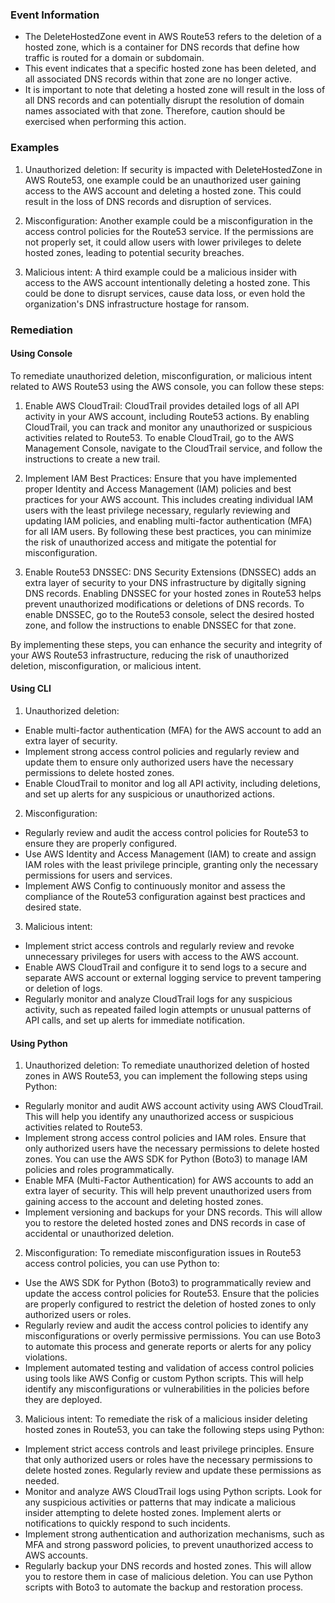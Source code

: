 
### Event Information

- The DeleteHostedZone event in AWS Route53 refers to the deletion of a hosted zone, which is a container for DNS records that define how traffic is routed for a domain or subdomain.
- This event indicates that a specific hosted zone has been deleted, and all associated DNS records within that zone are no longer active.
- It is important to note that deleting a hosted zone will result in the loss of all DNS records and can potentially disrupt the resolution of domain names associated with that zone. Therefore, caution should be exercised when performing this action.


### Examples

1. Unauthorized deletion: If security is impacted with DeleteHostedZone in AWS Route53, one example could be an unauthorized user gaining access to the AWS account and deleting a hosted zone. This could result in the loss of DNS records and disruption of services.

2. Misconfiguration: Another example could be a misconfiguration in the access control policies for the Route53 service. If the permissions are not properly set, it could allow users with lower privileges to delete hosted zones, leading to potential security breaches.

3. Malicious intent: A third example could be a malicious insider with access to the AWS account intentionally deleting a hosted zone. This could be done to disrupt services, cause data loss, or even hold the organization's DNS infrastructure hostage for ransom.

### Remediation

#### Using Console

To remediate unauthorized deletion, misconfiguration, or malicious intent related to AWS Route53 using the AWS console, you can follow these steps:

1. Enable AWS CloudTrail: CloudTrail provides detailed logs of all API activity in your AWS account, including Route53 actions. By enabling CloudTrail, you can track and monitor any unauthorized or suspicious activities related to Route53. To enable CloudTrail, go to the AWS Management Console, navigate to the CloudTrail service, and follow the instructions to create a new trail.

2. Implement IAM Best Practices: Ensure that you have implemented proper Identity and Access Management (IAM) policies and best practices for your AWS account. This includes creating individual IAM users with the least privilege necessary, regularly reviewing and updating IAM policies, and enabling multi-factor authentication (MFA) for all IAM users. By following these best practices, you can minimize the risk of unauthorized access and mitigate the potential for misconfiguration.

3. Enable Route53 DNSSEC: DNS Security Extensions (DNSSEC) adds an extra layer of security to your DNS infrastructure by digitally signing DNS records. Enabling DNSSEC for your hosted zones in Route53 helps prevent unauthorized modifications or deletions of DNS records. To enable DNSSEC, go to the Route53 console, select the desired hosted zone, and follow the instructions to enable DNSSEC for that zone.

By implementing these steps, you can enhance the security and integrity of your AWS Route53 infrastructure, reducing the risk of unauthorized deletion, misconfiguration, or malicious intent.

#### Using CLI

1. Unauthorized deletion:
- Enable multi-factor authentication (MFA) for the AWS account to add an extra layer of security.
- Implement strong access control policies and regularly review and update them to ensure only authorized users have the necessary permissions to delete hosted zones.
- Enable CloudTrail to monitor and log all API activity, including deletions, and set up alerts for any suspicious or unauthorized actions.

2. Misconfiguration:
- Regularly review and audit the access control policies for Route53 to ensure they are properly configured.
- Use AWS Identity and Access Management (IAM) to create and assign IAM roles with the least privilege principle, granting only the necessary permissions for users and services.
- Implement AWS Config to continuously monitor and assess the compliance of the Route53 configuration against best practices and desired state.

3. Malicious intent:
- Implement strict access controls and regularly review and revoke unnecessary privileges for users with access to the AWS account.
- Enable AWS CloudTrail and configure it to send logs to a secure and separate AWS account or external logging service to prevent tampering or deletion of logs.
- Regularly monitor and analyze CloudTrail logs for any suspicious activity, such as repeated failed login attempts or unusual patterns of API calls, and set up alerts for immediate notification.

#### Using Python

1. Unauthorized deletion: To remediate unauthorized deletion of hosted zones in AWS Route53, you can implement the following steps using Python:

- Regularly monitor and audit AWS account activity using AWS CloudTrail. This will help you identify any unauthorized access or suspicious activities related to Route53.
- Implement strong access control policies and IAM roles. Ensure that only authorized users have the necessary permissions to delete hosted zones. You can use the AWS SDK for Python (Boto3) to manage IAM policies and roles programmatically.
- Enable MFA (Multi-Factor Authentication) for AWS accounts to add an extra layer of security. This will help prevent unauthorized users from gaining access to the account and deleting hosted zones.
- Implement versioning and backups for your DNS records. This will allow you to restore the deleted hosted zones and DNS records in case of accidental or unauthorized deletion.

2. Misconfiguration: To remediate misconfiguration issues in Route53 access control policies, you can use Python to:

- Use the AWS SDK for Python (Boto3) to programmatically review and update the access control policies for Route53. Ensure that the policies are properly configured to restrict the deletion of hosted zones to only authorized users or roles.
- Regularly review and audit the access control policies to identify any misconfigurations or overly permissive permissions. You can use Boto3 to automate this process and generate reports or alerts for any policy violations.
- Implement automated testing and validation of access control policies using tools like AWS Config or custom Python scripts. This will help identify any misconfigurations or vulnerabilities in the policies before they are deployed.

3. Malicious intent: To remediate the risk of a malicious insider deleting hosted zones in Route53, you can take the following steps using Python:

- Implement strict access controls and least privilege principles. Ensure that only authorized users or roles have the necessary permissions to delete hosted zones. Regularly review and update these permissions as needed.
- Monitor and analyze AWS CloudTrail logs using Python scripts. Look for any suspicious activities or patterns that may indicate a malicious insider attempting to delete hosted zones. Implement alerts or notifications to quickly respond to such incidents.
- Implement strong authentication and authorization mechanisms, such as MFA and strong password policies, to prevent unauthorized access to AWS accounts.
- Regularly backup your DNS records and hosted zones. This will allow you to restore them in case of malicious deletion. You can use Python scripts with Boto3 to automate the backup and restoration process.

